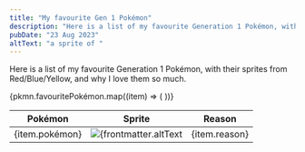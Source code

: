 ```yaml
---
title: "My favourite Gen 1 Pokémon"
description: "Here is a list of my favourite Generation 1 Pokémon, with their sprites from Red/Blue/Yellow, and why I love them so much."
pubDate: "23 Aug 2023"
altText: "a sprite of "
---
```


Here is a list of my favourite Generation 1 Pokémon, with their sprites from Red/Blue/Yellow, and why I love them so much.

<table>
	<thead>
		<tr>
			<th>Pokémon</th>
			<th>Sprite</th>
			<th>Reason</th>
		</tr>
	</thead>
	{pkmn.favouritePokémon.map((item) => (
	<tr>
		<td>{item.pokémon}</td>
		<td><img src={item.sprite} alt={frontmatter.altText + item.pokémon} /></td>
		<td>{item.reason}</td>
	</tr>
	))}
</table>
